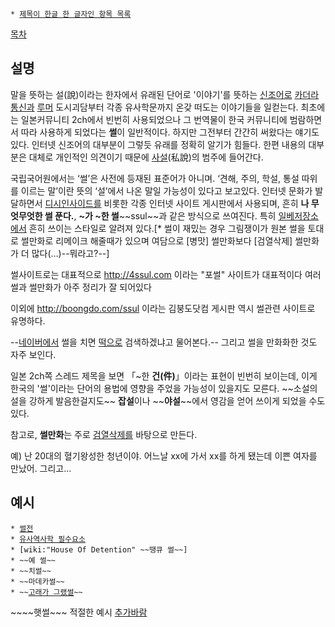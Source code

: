  * [[제목이 한글 한 글자인 항목 목록]]

[[목차]]
== 설명 ==
말을 뜻하는 설(說)이라는 한자에서 유래된 단어로 '이야기'를 뜻하는 [[신조어]]로 [[카더라]]통신과 [[루머]] 도시괴담부터 각종 유사학문까지 온갖 떠도는 이야기들을 일컫는다. 최초에는 일본커뮤니티 2ch에서 빈번히 사용되었으나 그 번역물이 한국 커뮤니티에 범람하면서 따라 사용하게 되었다는 '''썰'''이 일반적이다. 하지만 그전부터 간간히 써왔다는 얘기도 있다. 인터넷 신조어의 대부분이 그렇듯 유래를 정확히 알기가 힘들다. 한편 내용의 대부분은 대체로 개인적인 의견이기 때문에 [[사설]](私說)의 범주에 들어간다.

국립국어원에서는 ‘썰’은 사전에 등재된 표준어가 아니며. ‘견해, 주의, 학설, 통설 따위를 이르는 말’이란 뜻의 ‘설’에서 나온 말일 가능성이 있다고 보고있다.
인터넷 문화가 발달하면서 [[디시인사이드]]를 비롯한 각종 인터넷 사이트 게시판에서 사용되며, 흔히 '''나 무엇무엇한 썰 푼다.''', '''~가 ~한 썰'''~~ssul~~과 같은 방식으로 쓰여진다. 특히 [[일베저장소]]에서 흔히 쓰이는 스타일로 알려져 있다.[* 썰이 재밌는 경우 그림쟁이가 원본 썰을 토대로 썰만화로 리메이크 해줄때가 있으며 여담으로 [병맛] 썰만화보다 [검열삭제] 썰만화가 더 많다(…)--뭐라고?--]

썰사이트로는 대표적으로 http://4ssul.com 이라는 "포썰" 사이트가 대표적이다 여러 썰과 썰만화가 아주 정리가 잘 되어있다

이외에 http://boongdo.com/ssul 이라는 김붕도닷컴 게시판 역시 썰관련 사이트로 유명하다.

--[[네이버]]에서 썰을 치면 [[떡]]으로 검색하겠냐고 물어본다.-- 그리고 썰을 만화화한 것도 자주 보인다.

일본 2ch쪽 스레드 제목을 보면 「~한 '''건(件)'''」이라는 표현이 빈번히 보이는데, 이게 한국의 '썰'이라는 단어의 용법에 영향을 주었을 가능성이 있을지도 모른다. ~~소설의 설을 강하게 발음한걸지도~~ '''잡설'''이나 ~~'''야설'''~~에서 영감을 얻어 쓰이게 되었을 수도 있다.

참고로, '''썰만화'''는 주로 [[야설|검열삭제]]를 바탕으로 만든다.

예) 난 20대의 혈기왕성한 청년이야. 어느날 xx에 가서 xx를 하게 됐는데 이쁜 여자를 만났어. 그리고...
== 예시 ==
 * [[썰전]]
 * [[유사역사학 필수요소]]
 * [wiki:"House Of Detention" ~~땡큐 썰~~]
 * ~~예 썰~~
 * ~~치썰~~
 * ~~마데카썰~~
 * ~~[[고래가 그랬어|고래가 그랬썰]]~~
~~~~햇썰~~~
적절한 예시 [[추가바람]] 
